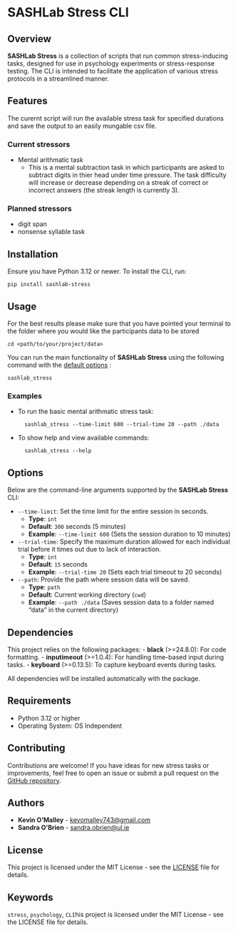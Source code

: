 
# SASHLab Stress CLI

## Overview

**SASHLab Stress** is a collection of scripts that run common stress-inducing tasks, designed for use in psychology experiments or stress-response testing. The CLI is intended to facilitate the application of various stress protocols in a streamlined manner.

## Features

The curernt script will run the available stress task for specified durations and save the output to an easily mungable csv file.

### Current stressors

 - Mental arithmatic task
   - This is a mental subtraction task in which participants are asked to subtract digits in thier head under time pressure. The task difficulty will increase or decrease depending on a streak of correct or incorrect answers (the streak length is currently 3). 


### Planned stressors

 - digit span
 - nonsense syllable task




## Installation
Ensure you have Python 3.12 or newer. To install the CLI, run:

```shell
pip install sashlab-stress
```
## Usage
For the best results please make sure that you have pointed your terminal to the folder where you would like the participants data to be stored

```shell
cd <path/to/your/project/data>
```
You can run the main functionality of **SASHLab Stress** using the following command with the [default options](#options) :

```shell
sashlab_stress 
```

### Examples
- To run the basic mental arithmatic stress task:

  ```shell
    sashlab_stress --time-limit 600 --trial-time 20 --path ./data
  ```

- To show help and view available commands:

  ```shell
    sashlab_stress --help
  ```

## Options
Below are the command-line arguments supported by the **SASHLab Stress** CLI:

- `--time-limit`: Set the time limit for the entire session in seconds.
  - **Type**: `int`
  - **Default**: `300` seconds (5 minutes)
  - **Example**: `--time-limit 600` (Sets the session duration to 10 minutes)

- `--trial-time`: Specify the maximum duration allowed for each individual trial before it times out due to lack of interaction.
  - **Type**: `int`
  - **Default**: `15` seconds
  - **Example**: `--trial-time 20` (Sets each trial timeout to 20 seconds)

- `--path`: Provide the path where session data will be saved.
  - **Type**: `path`
  - **Default**: Current working directory (`cwd`)
  - **Example**: `--path ./data` (Saves session data to a folder named "data" in the current directory)

## Dependencies
This project relies on the following packages:
- **black** (>=24.8.0): For code formatting.
- **inputimeout** (>=1.0.4): For handling time-based input during tasks.
- **keyboard** (>=0.13.5): To capture keyboard events during tasks.

All dependencies will be installed automatically with the package.

## Requirements
- Python 3.12 or higher
- Operating System: OS Independent

## Contributing
Contributions are welcome! If you have ideas for new stress tasks or improvements, feel free to open an issue or submit a pull request on the [GitHub repository](URL_TO_REPOSITORY).

## Authors
- **Kevin O'Malley** - [kevomalley743@gmail.com](mailto:kevomalley743@gmail.com)
- **Sandra O'Brien** - [sandra.obrien@ul.ie](mailto:sandra.obrien@ul.ie)

## License
This project is licensed under the MIT License - see the [LICENSE](LICENSE) file for details.

## Keywords
`stress`, `psychology`, `CLI`his project is licensed under the MIT License - see the LICENSE file for details.
